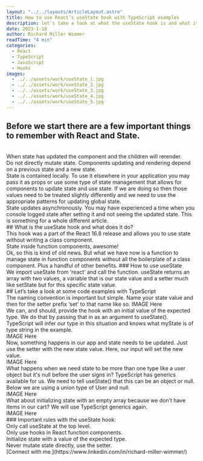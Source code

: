 ```yaml
---
layout: "../../layouts/ArticleLayout.astro"
title: How to use React’s useState hook with TypeScript examples
description: let's take a look at what the useState hook is and what it does, including TypeScript examples.
date: 2023-1-18
author: Richard Miller Wimmer
readTime: "4 min"
categories:
  - React
  - TypeScript
  - JavaScript
  - Hooks
images:
  - ../../assets/work/useState_1.jpg
  - ../../assets/work/useState_2.jpg
  - ../../assets/work/useState_3.jpg
  - ../../assets/work/useState_4.jpg
  - ../../assets/work/useState_5.jpg
---
```


## Before we start there are a few important things to remember with React and State.

<br />
When state has updated the component and the children will rerender.
<br />
Do not directly mutate state. Components updating and rendering depend on a previous
state and a new state.
<br />
State is contained locally. To use it elsewhere in your application you may pass
it as props or use some type of state management that allows for components to update
state and use state. If we are doing so then those values need to be treated slightly
differently and we need to use the appropriate patterns for updating global state.
<br />
State updates asynchronously. You may have experienced a time when you console logged
state after setting it and not seeing the updated state. This is something for a
whole different article.
<br />
## What is the useState hook and what does it do?
<br />
This hook was a part of the React 16.8 release and allows you to use state without
writing a class component.
<br />
State inside function components, awesome!
<br />
Ok, so this is kind of old news. But what we have now is a function to manage state
in function components without all the boilerplate of a class component. Plus a handful
of other benefits. ### How to use useState
<br />
We import useState from ‘react’ and call the function. useState returns an array
with two values, a variable that is our state value and a setter much like setState
but for this specific state value.
<br />
## Let’s take a look at some code examples with TypeScript
<br />
The naming convention is important but simple. Name your state value and then for
the setter prefix ‘set’ to that name like so. IMAGE Here
<br />
We can, and should, provide the hook with an initial value of the expected type.
We do that by passing that in as an argument to useState(). TypeScript will infer
our type in this situation and knows what myState is of type string in the example.
<br />
IMAGE Here
<br />
Now, something happens in our app and state needs to be updated. Just use the setter
with the new state value. Here, our input will set the new value.
<br />
IMAGE Here
<br />
What happens when we need state to be more than one type like a user object but it's
null before the user signs in? TypeScript has generics available for us. We need
to tell useState() that this can be an object or null. Below we are using a union
type of User and null.
<br />
IMAGE Here
<br />
What about initializing state with an empty array because we don’t have items in
our cart? We will use TypeScript generics again.
<br />
IMAGE Here
<br />
### Important rules with the useState hook:
<br />
Only call useState at the top level.
<br />
Only use hooks in React function components.
<br />
Initialize state with a value of the expected type.
<br />
Never mutate state directly, use the setter.
<br />
[Connect with me.](https://www.linkedin.com/in/richard-miller-wimmer/)
